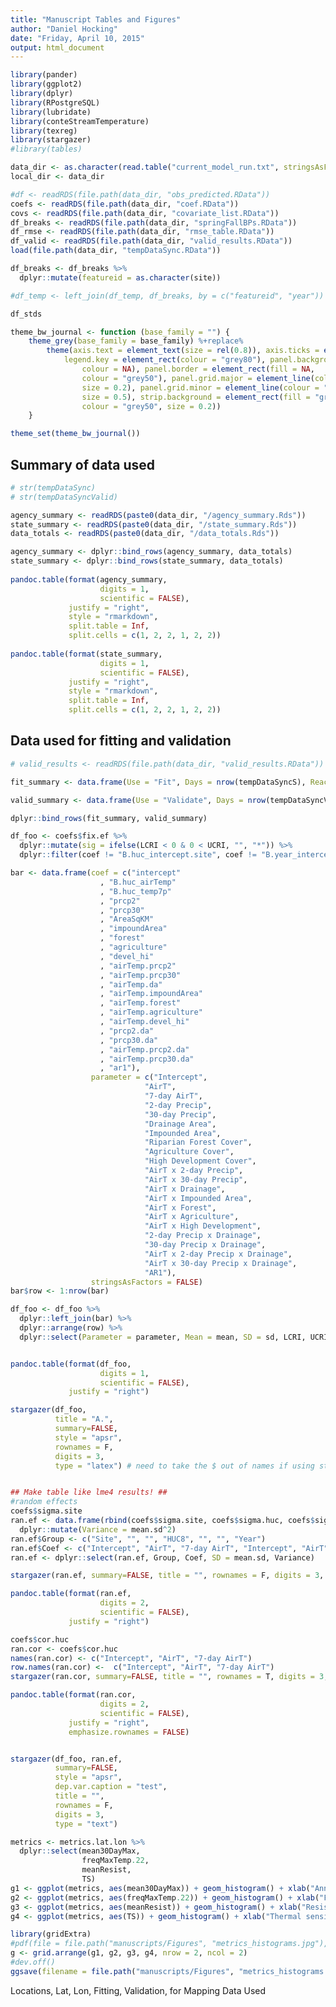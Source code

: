 ```yaml
---
title: "Manuscript Tables and Figures"
author: "Daniel Hocking"
date: "Friday, April 10, 2015"
output: html_document
---
```


```r
library(pander)
library(ggplot2)
library(dplyr)
library(RPostgreSQL)
library(lubridate)
library(conteStreamTemperature)
library(texreg)
library(stargazer)
#library(tables)

data_dir <- as.character(read.table("current_model_run.txt", stringsAsFactors = FALSE)[1,1])
local_dir <- data_dir

#df <- readRDS(file.path(data_dir, "obs_predicted.RData"))
coefs <- readRDS(file.path(data_dir, "coef.RData"))
covs <- readRDS(file.path(data_dir, "covariate_list.RData"))
df_breaks <- readRDS(file.path(data_dir, "springFallBPs.RData"))
df_rmse <- readRDS(file.path(data_dir, "rmse_table.RData"))
df_valid <- readRDS(file.path(data_dir, "valid_results.RData"))
load(file.path(data_dir, "tempDataSync.RData"))

df_breaks <- df_breaks %>%
  dplyr::mutate(featureid = as.character(site))

#df_temp <- left_join(df_temp, df_breaks, by = c("featureid", "year"))

df_stds
```


```r
theme_bw_journal <- function (base_family = "") {
    theme_grey(base_family = base_family) %+replace% 
        theme(axis.text = element_text(size = rel(0.8)), axis.ticks = element_line(colour = "black"), 
            legend.key = element_rect(colour = "grey80"), panel.background = element_rect(fill = "white", 
                colour = NA), panel.border = element_rect(fill = NA, 
                colour = "grey50"), panel.grid.major = element_line(colour = "grey90", 
                size = 0.2), panel.grid.minor = element_line(colour = "grey98", 
                size = 0.5), strip.background = element_rect(fill = "grey80", 
                colour = "grey50", size = 0.2))
    }

theme_set(theme_bw_journal())
```

## Summary of data used

```r
# str(tempDataSync)
# str(tempDataSyncValid)

agency_summary <- readRDS(paste0(data_dir, "/agency_summary.Rds"))
state_summary <- readRDS(paste0(data_dir, "/state_summary.Rds"))
data_totals <- readRDS(paste0(data_dir, "/data_totals.Rds"))

agency_summary <- dplyr::bind_rows(agency_summary, data_totals)
state_summary <- dplyr::bind_rows(state_summary, data_totals)
      
pandoc.table(format(agency_summary, 
                    digits = 1,
                    scientific = FALSE),
             justify = "right", 
             style = "rmarkdown", 
             split.table = Inf, 
             split.cells = c(1, 2, 2, 1, 2, 2))
      
pandoc.table(format(state_summary, 
                    digits = 1,
                    scientific = FALSE),
             justify = "right", 
             style = "rmarkdown", 
             split.table = Inf, 
             split.cells = c(1, 2, 2, 1, 2, 2))

```

## Data used for fitting and validation

```r

# valid_results <- readRDS(file.path(data_dir, "valid_results.RData"))

fit_summary <- data.frame(Use = "Fit", Days = nrow(tempDataSyncS), Reaches =  length(unique(tempDataSyncS$featureid)), HUC8 =  length(unique(tempDataSyncS$huc)), Years =  length(unique(tempDataSyncS$year)), stringsAsFactors = FALSE)

valid_summary <- data.frame(Use = "Validate", Days = nrow(tempDataSyncValidS), Reaches =  length(unique(tempDataSyncValidS$featureid)), HUC8 =  length(unique(tempDataSyncValidS$huc)), Years =  length(unique(tempDataSyncValidS$year)), stringsAsFactors = FALSE)

dplyr::bind_rows(fit_summary, valid_summary)

```

```r
df_foo <- coefs$fix.ef %>%
  dplyr::mutate(sig = ifelse(LCRI < 0 & 0 < UCRI, "", "*")) %>%
  dplyr::filter(coef != "B.huc_intercept.site", coef != "B.year_intercept.year") 

bar <- data.frame(coef = c("intercept"
                    , "B.huc_airTemp"
                    , "B.huc_temp7p"
                    , "prcp2"
                    , "prcp30"
                    , "AreaSqKM"
                    , "impoundArea"
                    , "forest"
                    , "agriculture"
                    , "devel_hi"
                    , "airTemp.prcp2"
                    , "airTemp.prcp30"
                    , "airTemp.da"
                    , "airTemp.impoundArea"
                    , "airTemp.forest"
                    , "airTemp.agriculture"
                    , "airTemp.devel_hi"
                    , "prcp2.da"
                    , "prcp30.da"
                    , "airTemp.prcp2.da"
                    , "airTemp.prcp30.da"
                    , "ar1"),
                  parameter = c("Intercept",
                              "AirT",
                              "7-day AirT",
                              "2-day Precip",
                              "30-day Precip",
                              "Drainage Area",
                              "Impounded Area",
                              "Riparian Forest Cover",
                              "Agriculture Cover",
                              "High Development Cover",
                              "AirT x 2-day Precip",
                              "AirT x 30-day Precip",
                              "AirT x Drainage",
                              "AirT x Impounded Area",
                              "AirT x Forest",
                              "AirT x Agriculture",
                              "AirT x High Development",
                              "2-day Precip x Drainage",
                              "30-day Precip x Drainage",
                              "AirT x 2-day Precip x Drainage",
                              "AirT x 30-day Precip x Drainage",
                              "AR1"),
                  stringsAsFactors = FALSE)
bar$row <- 1:nrow(bar)

df_foo <- df_foo %>%
  dplyr::left_join(bar) %>%
  dplyr::arrange(row) %>%
  dplyr::select(Parameter = parameter, Mean = mean, SD = sd, LCRI, UCRI)


pandoc.table(format(df_foo, 
                    digits = 1,
                    scientific = FALSE),
             justify = "right")

stargazer(df_foo, 
          title = "A.",
          summary=FALSE, 
          style = "apsr",
          rownames = F, 
          digits = 3, 
          type = "latex") # need to take the $ out of names if using stargazer


## Make table like lme4 results! ##
#random effects
coefs$sigma.site
ran.ef <- data.frame(rbind(coefs$sigma.site, coefs$sigma.huc, coefs$sigma.year), stringsAsFactors = FALSE) %>%
  dplyr::mutate(Variance = mean.sd^2)
ran.ef$Group <- c("Site", "", "", "HUC8", "", "", "Year")
ran.ef$Coef <- c("Intercept", "AirT", "7-day AirT", "Intercept", "AirT", "7-day AirT", "Intercept")
ran.ef <- dplyr::select(ran.ef, Group, Coef, SD = mean.sd, Variance)

stargazer(ran.ef, summary=FALSE, title = "", rownames = F, digits = 3, type = "latex")

pandoc.table(format(ran.ef, 
                    digits = 2,
                    scientific = FALSE),
             justify = "right")

coefs$cor.huc
ran.cor <- coefs$cor.huc
names(ran.cor) <- c("Intercept", "AirT", "7-day AirT")
row.names(ran.cor) <-  c("Intercept", "AirT", "7-day AirT")
stargazer(ran.cor, summary=FALSE, title = "", rownames = T, digits = 3, type = "latex")

pandoc.table(format(ran.cor, 
                    digits = 2,
                    scientific = FALSE),
             justify = "right",
             emphasize.rownames = FALSE)


stargazer(df_foo, ran.ef, 
          summary=FALSE,
          style = "apsr",
          dep.var.caption = "test",
          title = "", 
          rownames = F, 
          digits = 3, 
          type = "text")

```


```r

metrics <- metrics.lat.lon %>%
  dplyr::select(mean30DayMax,
                freqMaxTemp.22,
                meanResist,
                TS)
g1 <- ggplot(metrics, aes(mean30DayMax)) + geom_histogram() + xlab("Annual 30-day maximum temperature (mean 1980-2013)") + theme_bw_journal()
g2 <- ggplot(metrics, aes(freqMaxTemp.22)) + geom_histogram() + xlab("Frequency of years the max temperature exceeds 22 C") + theme_bw_journal()
g3 <- ggplot(metrics, aes(meanResist)) + geom_histogram() + xlab("Resistance to changes in summer air temperature (mean 1980-2013)") + theme_bw_journal()
g4 <- ggplot(metrics, aes(TS)) + geom_histogram() + xlab("Thermal sensitivity (mean 1980-2013)") + theme_bw_journal()

library(gridExtra)
#pdf(file = file.path("manuscripts/Figures", "metrics_histograms.jpg"), width = 12, height = 17, family = "Helvetica")
g <- grid.arrange(g1, g2, g3, g4, nrow = 2, ncol = 2)
#dev.off()
ggsave(filename = file.path("manuscripts/Figures", "metrics_histograms.jpg"), plot = g, device = "jpg")

```


Locations, Lat, Lon, Fitting, Validation, for Mapping Data Used

```r


```


